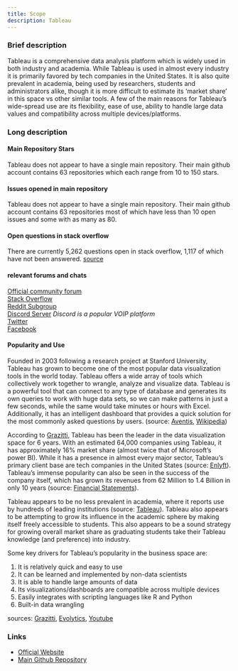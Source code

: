 ```yaml
---
title: Scope
description: Tableau
---
```


### Brief description

Tableau is a comprehensive data analysis platform which is widely used in both industry and academia. While Tableau is used in almost every industry it is primarily favored by tech companies in the United States. It is also quite prevalent in academia, being used by researchers, students and administrators alike, though it is more difficult to estimate its 'market share' in this space vs other similar tools. A few of the main reasons for Tableau's wide-spread use are its flexibility, ease of use, ability to handle large data values and compatibility across multiple devices/platforms.

### Long description

#### **Main Repository Stars**

Tableau does not appear to have a single main repository. Their main github account contains 63 repositories which each range from 10 to 150 stars.

#### **Issues opened in main repository** 

Tableau does not appear to have a single main repository. Their main github account contains 63 repositories most of which have less than 10 open issues and some with as many as 80.

#### **Open questions in stack overflow**

There are currently 5,262 questions open in stack overflow, 1,117 of which have not been answered. [source](https://stackoverflow.com/questions/tagged/tableau-api?sort=Newest&edited=true)

#### **relevant forums and chats**

[Official community forum](https://community.tableau.com/s/explore-forums?_ga=2.73428306.1161917213.1647040696-953200559.1647040696)  
[Stack Overflow](https://stackoverflow.com/questions/tagged/tableau-api?tab=Newest)  
[Reddit Subgroup](https://www.reddit.com/r/tableau/)  
[Discord Server](https://discord.gg/aQg4e7Z) *Discord is a popular VOIP platform*  
[Twitter](https://twitter.com/tableaupublic?lang=en)  
[Facebook](https://www.facebook.com/Tableau/)  

#### **Popularity and Use**

Founded in 2003 following a research project at Stanford University, Tableau has grown to become one of the most popular data visualization tools in the world today. Tableau offers a wide array of tools which collectively work together to wrangle, analyze and visualize data. Tableau is a powerful tool that can connect to any type of database and generates its own queries to work with huge data sets, so we can make patterns in just a few seconds, while the same would take minutes or hours with Excel. Additionally, it has an intelligent dashboard that provides a quick solution for the most commonly asked questions by users. (source: [Aventis](https://aventislearning.com/what-is-tableau/), [Wikipedia](https://en.wikipedia.org/wiki/Tableau_Software))

According to [Grazitti](https://www.grazitti.com/blog/top-5-reasons-why-tableau-is-leading-the-business-intelligence-industry/), Tableau has been the leader in the data visualization space for 6 years. With an estimated 64,000 companies using Tableau, it has approximately 16% market share (almost twice that of Microsoft's power BI). While it has a presence in almost every major sector, Tableau's primary client base are tech companies in the United States (source: [Enlyft](https://enlyft.com/tech/products/tableau)). Tableau's immense popularity can also be seen in the success of the company itself, which has grown its revenues from 62 Million to 1.4 Billion in only 10 years (source: [Financial Statements](https://www.macroaxis.com/financial-statements/DATA)).

Tableau appears to be no less prevalent in academia, where it reports use by hundreds of leading institutions (source: [Tableau](https://www.tableau.com/solutions/education-higher-ed-analytics#:~:text=In%20higher%20education%2C%20Tableau%20is,enrollment%2C%20achievement%2C%20and%20demographics.)). Tableau also appears to be attempting to grow its influence in the academic sphere by making itself freely accessible to students. This also appears to be a sound strategy for growing overall market share as graduating students take their Tableau knowledge (and preference) into industry.

Some key drivers for Tableau's popularity in the business space are:

1. It is relatively quick and easy to use
2. It can be learned and implemented by non-data scientists
3. It is able to handle large amounts of data
4. Its visualizations/dashboards are compatible across multiple devices
5. Easily integrates with scripting languages like R and Python
6. Built-in data wrangling

sources: [Grazitti](https://www.grazitti.com/blog/top-5-reasons-why-tableau-is-leading-the-business-intelligence-industry/), [Evolytics](https://evolytics.com/blog/5-reasons-your-company-needs-tableau/), [Youtube](https://www.youtube.com/watch?v=7Jl-RwkzqQ4)


### Links
* [Official Website](https://www.tableau.com/)
* [Main Github Repository](https://github.com/tableau)
